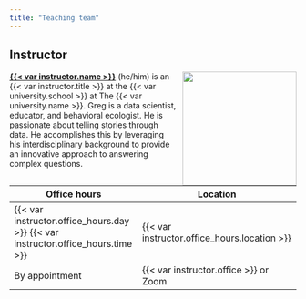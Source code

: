 ```yaml
---
title: "Teaching team"
---
```


## Instructor

![](images/team/greg.png){style="float:right;padding: 0 0 0 10px;" fig-alt="Headshot of Dr. Mine Çetinkaya-Rundel" width="200"}

[**{{< var instructor.name >}}**]({{< var instructor.website >}}) (he/him) is an {{< var instructor.title >}} at the {{< var university.school >}} at The {{< var university.name >}}. Greg is a data scientist, educator, and behavioral ecologist. He is passionate about telling stories through data. He accomplishes this by leveraging his interdisciplinary background to provide an innovative approach to answering complex questions.

| Office hours    | Location            |
|-----------------|---------------------|
| {{< var instructor.office_hours.day >}} {{< var instructor.office_hours.time >}} | {{< var instructor.office_hours.location >}}         |
| By appointment  | {{< var instructor.office >}} or Zoom |
